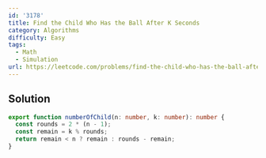 ```yaml
---
id: '3178'
title: Find the Child Who Has the Ball After K Seconds
category: Algorithms
difficulty: Easy
tags:
  - Math
  - Simulation
url: https://leetcode.com/problems/find-the-child-who-has-the-ball-after-k-seconds
---
```


## Solution

```typescript filename="solution.ts" copy
export function numberOfChild(n: number, k: number): number {
  const rounds = 2 * (n - 1);
  const remain = k % rounds;
  return remain < n ? remain : rounds - remain;
}
```
